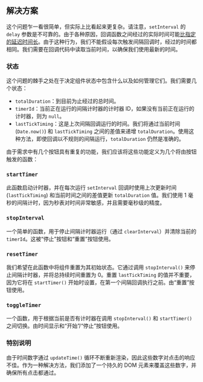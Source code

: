 
## 解决方案

这个问题乍一看很简单，但实际上比看起来更复杂。请注意，`setInterval` 的 `delay` 参数是不可靠的。由于各种原因，回调函数之间经过的实际时间可能[比指定的延迟时间长](https://developer.mozilla.org/en-US/docs/Web/API/setTimeout#reasons_for_delays_longer_than_specified)。由于这种行为，我们不能假设每次触发间隔回调时，经过的时间都相同。我们需要在回调代码中读取当前时间，以确保我们使用最新的时间。

### 状态

这个问题的棘手之处在于决定组件状态中包含什么以及如何管理它们。我们需要几个状态：

* `totalDuration`：到目前为止经过的总时间。
* `timerId`：当前正在运行的间隔计时器的计时器 ID，如果没有当前正在运行的计时器，则为 `null`。
* `lastTickTiming`：这是上次间隔回调运行的时间。我们将通过当前时间 (`Date.now()`) 和 `lastTickTiming` 之间的差值来递增 `totalDuration`。使用这种方法，即使回调以不规则的间隔运行，`totalDuration` 仍然是准确的。

由于需求中有几个按钮具有重复的功能，我们应该将这些功能定义为几个将由按钮触发的函数：

### `startTimer`

此函数启动计时器，并在每次运行 `setInterval` 回调时使用上次更新时间 (`lastTickTiming`) 和当前时间之间的差值更新 `totalDuration` 值。我们使用 1 毫秒的间隔计时，因为秒表对时间非常敏感，并且需要毫秒级的精度。

### `stopInterval`

一个简单的函数，用于停止间隔计时器运行（通过 `clearInterval`）并清除当前的 `timerId`。这被“停止”按钮和“重置”按钮使用。

### `resetTimer`

我们希望在此函数中将组件重置为其初始状态。它通过调用 `stopInterval()` 来停止间隔计时器，并将总持续时间重置为 0。重置 `lastTickTiming` 的值并不重要，因为它将在 `startTimer()` 开始时设置，在第一个间隔回调执行之前。由“重置”按钮使用。

### `toggleTimer`

一个函数，用于根据当前是否有计时器在调用 `stopInterval()` 和 `startTimer()` 之间切换。由时间显示和“开始”/“停止”按钮使用。

### 特别说明

由于时间数字通过 `updateTime()` 循环不断重新渲染，因此这些数字对点击的响应不佳。作为一种解决方法，我们添加了一个持久的 DOM 元素来覆盖这些数字，并确保所有点击都通过。

<TestCases />

<Notes />
